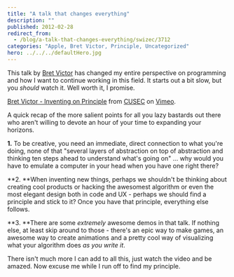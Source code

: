 ```yaml
---
title: "A talk that changes everything"
description: ""
published: 2012-02-28
redirect_from:
  - /blog/a-talk-that-changes-everything/swizec/3712
categories: "Apple, Bret Victor, Principle, Uncategorized"
hero: ../../../defaultHero.jpg
---
```


This talk by [Bret Victor](http://worrydream.com/ "Bret Victor") has changed my entire perspective on programming and how I want to continue working in this field. It starts out a bit slow, but you _should_ watch it. Well worth it, I promise.

[Bret Victor - Inventing on Principle](http://vimeo.com/36579366) from [CUSEC](http://vimeo.com/cusec) on [Vimeo](http://vimeo.com).

A quick recap of the more salient points for all you lazy bastards out there who aren't willing to devote an hour of your time to expanding your horizons.

**1.** To be creative, you need an immediate, direct connection to what you're doing, none of that "several layers of abstraction on top of abstraction and thinking ten steps ahead to understand what's going on" ... why would you have to emulate a computer in your head when you have one right there?

**2. **When inventing new things, perhaps we shouldn't be thinking about creating cool products or hacking the awesomest algorithm or even the most elegant design both in code and UX - perhaps we should find a principle and stick to it? Once you have that principle, everything else follows.

**3. **There are some _extremely_ awesome demos in that talk. If nothing else, at least skip around to those - there's an epic way to make games, an awesome way to create animations and a pretty cool way of visualizing what your algorithm does _as you write it_.

There isn't much more I can add to all this, just watch the video and be amazed. Now excuse me while I run off to find my principle.

